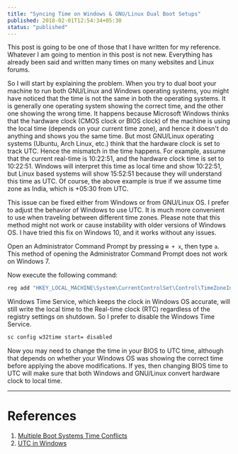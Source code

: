 ```yaml
---
title: "Syncing Time on Windows & GNU/Linux Dual Boot Setups"
published: 2018-02-01T12:54:34+05:30
status: "published"
---
```


This post is going to be one of those that I have written for my reference.
Whatever I am going to mention in this post is not new. Everything has already
been said and written many times on many websites and Linux forums.

So I will start by explaining the problem. When you try to dual boot your
machine to run both GNU/Linux and Windows operating systems, you might have
noticed that the time is not the same in both the operating systems. It is
generally one operating system showing the correct time, and the other one
showing the wrong time. It happens because Microsoft Windows thinks that the
hardware clock (CMOS clock or BIOS clock) of the machine is using the local time
(depends on your current time zone), and hence it doesn't do anything and shows
you the same time. But most GNU/Linux operating systems (Ubuntu, Arch Linux,
etc.) think that the hardware clock is set to track UTC. Hence the mismatch in
the time happens. For example, assume that the current real-time is 10:22:51,
and the hardware clock time is set to 10:22:51. Windows will interpret this time
as local time and show 10:22:51, but Linux based systems will show 15:52:51
because they will understand this time as UTC. Of course, the above example is
true if we assume time zone as India, which is +05:30 from UTC.

This issue can be fixed either from Windows or from GNU/Linux OS. I prefer to
adjust the behavior of Windows to use UTC. It is much more convenient to use
when traveling between different time zones. Please note that this method might
not work or cause instability with older versions of Windows OS. I have tried
this fix on Windows 10, and it works without any issues.

Open an Administrator Command Prompt by pressing `⊞ + x`, then type `a`. This
method of opening the Administrator Command Prompt does not work on Windows 7.

Now execute the following command:

```sh
reg add "HKEY_LOCAL_MACHINE\System\CurrentControlSet\Control\TimeZoneInformation" /v RealTimeIsUniversal /d 1 /t REG_DWORD /f
```

Windows Time Service, which keeps the clock in Windows OS accurate, will still
write the local time to the Real-time clock (RTC) regardless of the registry
settings on shutdown. So I prefer to disable the Windows Time Service.

```sh
sc config w32time start= disabled
```

Now you may need to change the time in your BIOS to UTC time, although that
depends on whether your Windows OS was showing the correct time before applying
the above modifications. If yes, then changing BIOS time to UTC will make sure
that both Windows and GNU/Linux convert hardware clock to local time.

---

# References

1. [Multiple Boot Systems Time Conflicts](https://help.ubuntu.com/community/UbuntuTime#Multiple_Boot_Systems_Time_Conflicts)
2. [UTC in Windows](https://wiki.archlinux.org/index.php/Time#UTC_in_Windows)
